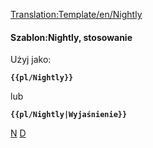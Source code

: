 <noinclude>[[Translation:Template/en/Nightly]]</noinclude><noinclude>
</noinclude>{{en/Ambox| type  = notice
| image = en/NightlyIcon.png
| text  = <strong>Wersje nightly</strong><br />Funkcje wymienione w tej sekcji są obecnie dostępne tylko w wersjach nieoficjalnych, takich jak  [[pl/Archive/Community/Wersje nightly|wersje nightly]], wersje beta lub kandydaci do wydania. {{{1|}}}
}}<noinclude>

====Szablon:Nightly, stosowanie====
Użyj jako:

 '''<nowiki>{{pl/Nightly}}</nowiki>'''

lub

 '''<nowiki>{{pl/Nightly|Wyjaśnienie}}</nowiki>'''

<!--[[Category:Templates|N]][[Category:Message boxes|D]]--> [[Category:pl/Szablony|N]][[Category:pl/InfoBox|D]]</noinclude>